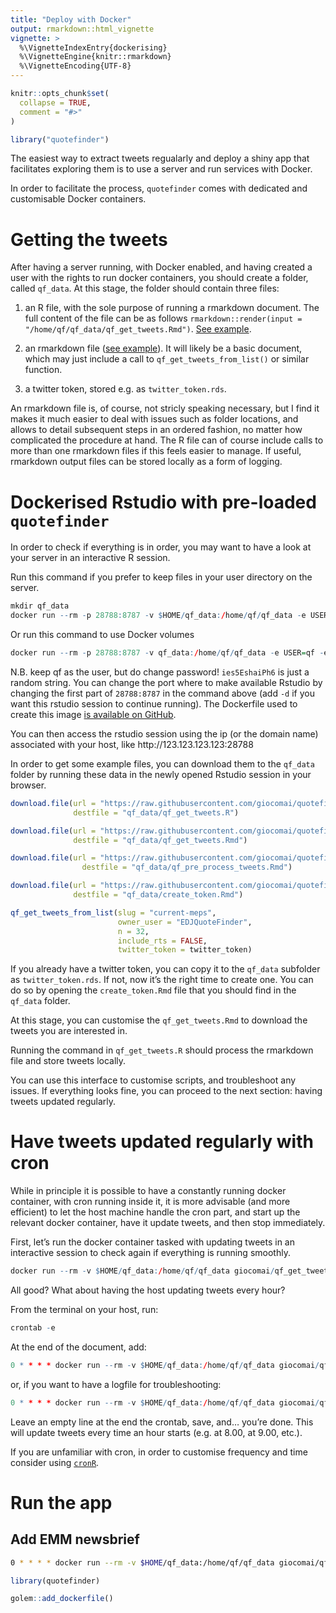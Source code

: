 ```yaml
---
title: "Deploy with Docker"
output: rmarkdown::html_vignette
vignette: >
  %\VignetteIndexEntry{dockerising}
  %\VignetteEngine{knitr::rmarkdown}
  %\VignetteEncoding{UTF-8}
---
```


```r
knitr::opts_chunk$set(
  collapse = TRUE,
  comment = "#>"
)

library("quotefinder")
```


The easiest way to extract tweets regualarly and deploy a shiny app that facilitates exploring them is to use a server and run services with Docker. 

In order to facilitate the process, `quotefinder` comes with dedicated and customisable Docker containers. 

# Getting the tweets

After having a server running, with Docker enabled, and having created a user with the rights to run docker containers, you should create a folder, called `qf_data`. At this stage, the folder should contain three files:

1. an R file, with the sole purpose of running a rmarkdown document. The full content of the file can be as follows `rmarkdown::render(input = "/home/qf/qf_data/qf_get_tweets.Rmd")`. [See example](https://github.com/giocomai/quotefinder/blob/master/inst/qf_get_tweets/qf_data/qf_get_tweets.R).

1. an rmarkdown file ([see example](https://github.com/giocomai/quotefinder/blob/master/inst/qf_get_tweets/qf_data/qf_get_tweets.Rmd)). It will likely be a basic document, which may just include a call to `qf_get_tweets_from_list()` or similar function. 

1. a twitter token, stored e.g. as `twitter_token.rds`.

An rmarkdown file is, of course, not stricly speaking necessary, but I find it makes it much easier to deal with issues such as folder locations, and allows to detail subsequent steps in an ordered fashion, no matter how complicated the procedure at hand. The R file can of course include calls to more than one rmarkdown files if this feels easier to manage. If useful, rmarkdown output files can be stored locally as a form of logging.


# Dockerised Rstudio with pre-loaded `quotefinder`

In order to check if everything is in order, you may want to have a look at your server in an interactive R session.

Run this command if you prefer to keep files in your user directory on the server.
```r
mkdir qf_data
docker run --rm -p 28788:8787 -v $HOME/qf_data:/home/qf/qf_data -e USER=qf -e PASSWORD=ies5EshaiPh6 --name qf_rstudio giocomai/qf_rstudio 
```

Or run this command to use Docker volumes

```r
docker run --rm -p 28788:8787 -v qf_data:/home/qf/qf_data -e USER=qf -e PASSWORD=ies5EshaiPh6 --name qf_rstudio giocomai/qf_rstudio 
```

N.B. keep qf as the user, but do change password! `ies5EshaiPh6` is just a random string. You can change the port where to make available Rstudio by changing the first part of `28788:8787` in the command above (add `-d` if you want this rstudio session to continue running). The Dockerfile used to create this image [is available on GitHub](https://github.com/giocomai/quotefinder/blob/master/inst/qf_rstudio/Dockerfile).

You can then access the rstudio session using the ip (or the domain name) associated with your host, like http://123.123.123.123:28788

In order to get some example files, you can download them to the `qf_data` folder by running these data in the newly opened Rstudio session in your browser.

```r
download.file(url = "https://raw.githubusercontent.com/giocomai/quotefinder/master/inst/qf_get_tweets/qf_data/qf_get_tweets.R",
              destfile = "qf_data/qf_get_tweets.R")

download.file(url = "https://raw.githubusercontent.com/giocomai/quotefinder/master/inst/qf_get_tweets/qf_data/qf_get_tweets.Rmd",
              destfile = "qf_data/qf_get_tweets.Rmd")

download.file(url = "https://raw.githubusercontent.com/giocomai/quotefinder/master/inst/qf_get_tweets/qf_data/qf_pre_process_tweets.Rmd",
                destfile = "qf_data/qf_pre_process_tweets.Rmd")

download.file(url = "https://raw.githubusercontent.com/giocomai/quotefinder/master/inst/qf_get_tweets/qf_data/create_token.Rmd",
              destfile = "qf_data/create_token.Rmd")

```

```r
qf_get_tweets_from_list(slug = "current-meps",
                        owner_user = "EDJQuoteFinder",
                        n = 32,
                        include_rts = FALSE,
                        twitter_token = twitter_token)
```



If you already have a twitter token, you can copy it to the `qf_data`  subfolder as `twitter_token.rds`. If not, now it's the right time to create one. You can do so by opening the `create_token.Rmd` file that you should find in the `qf_data` folder.

At this stage, you can customise the `qf_get_tweets.Rmd` to download the tweets you are interested in. 

Running the command in `qf_get_tweets.R` should process the rmarkdown file and store tweets locally. 

You can use this interface to customise scripts, and troubleshoot any issues. If everything looks fine, you can proceed to the next section: having tweets updated regularly.

# Have tweets updated regularly with cron

While in principle it is possible to have a constantly running docker container, with cron running inside it, it is more advisable (and more efficient) to let the host machine handle the cron part, and start up the relevant docker container, have it update tweets, and then stop immediately.

First, let's run the docker container tasked with updating tweets in an interactive session to check again if everything is running smoothly.

```r
docker run --rm -v $HOME/qf_data:/home/qf/qf_data giocomai/qf_get_tweets
```

All good? What about having the host updating tweets every hour?

From the terminal on your host, run:

```r

crontab -e

```

At the end of the document, add:

```r
0 * * * * docker run --rm -v $HOME/qf_data:/home/qf/qf_data giocomai/qf_get_tweets
```

or, if you want to have a logfile for troubleshooting:

```r
0 * * * * docker run --rm -v $HOME/qf_data:/home/qf/qf_data giocomai/qf_get_tweets >> $HOME/qf_data/qf_get_tweets.log 2>&1
```

Leave an empty line at the end the crontab, save, and... you're done. This will update tweets every time an hour starts (e.g. at 8.00, at 9.00, etc.).

If you are unfamiliar with cron, in order to customise frequency and time consider using [`cronR`](https://github.com/bnosac/cronR).


# Run the app


## Add EMM newsbrief

```bash
0 * * * * docker run --rm -v $HOME/qf_data:/home/qf/qf_data giocomai/qf_get_emm_newsbrief:latest >> $HOME/qf_data/qf_get_emm_newsbrief.log 2>&1
```




```r
library(quotefinder)
```

```r
golem::add_dockerfile()
```

